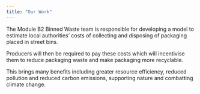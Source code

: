```yaml
---
title: "Our Work"
---
```


The Module B2 Binned Waste team is responsible for developing a model to estimate local authorities' costs of collecting and disposing of packaging placed in street bins. 

Producers will then be required to pay these costs which will incentivise them to reduce packaging waste and make packaging more recyclable.

This brings many benefits including greater resource efficiency, reduced pollution and reduced carbon emissions, supporting nature and combatting climate change.